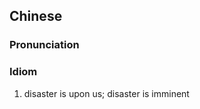 {{also|祸在目前}}
==Chinese==
{{zh-forms|s=祸在目前|type=112}}

===Pronunciation===
{{zh-pron
|m=huò zài mùqián
|cat=id
}}

===Idiom===
{{zh-idiom}}

# disaster is upon us; disaster is imminent